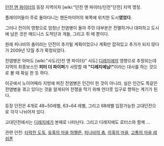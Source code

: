 [[던전 앤 파이터]]의 등장 지역이자 [wiki:"던전 앤 파이터/던전"던전] 지역 명칭.

플레이어들이 주로 돌아다니는 헨돈마이어의 북쪽에 위치한 도시'''였었다'''.

그러나 전이의 영향으로 엄청난 전염병이 돌아 주민 대부분은 전멸하거나 대피하고 도시에 남은 것은 매드니스 도적단과 개들, 그리고 쥐 떼 뿐이다.

원래 피나비의 춤이라는 던전이 추가될 계획이었으나 계획만 잡혀있고 추가가 되지 않다가 2009년 12월 추가 확정되었다.

전염병은 아마도 [wiki:"사도(던전 앤 파이터)" 사도] [[디레지에]]의 영향으로 추정되는데 지역의 최종보스인 '''피터 더 파이퍼'''가 사망할 때 '''"디레지에님!"'''이라는 대사를 하는 것으로 볼 때 확실 한 듯 하다.

이곳에서 노이어페라 지방에 퍼진 전염병은 인간이 한 것이 아니라, 실은 인간도 똑같은 전염병을 겪고 있다는 것을 알게되어 전쟁을 막기 위해 언더풋 입구로 향하는 계기가 된다.

등장 던전은 4개로 48~50레벨, 63~64 레벨, 그리고 68레벨 입장가능한 고대던전으로 각각 나뉘어져 있다.

고대던전에서는 [[디레지에]]가 본체로 나타난다. 그리고 디레지에도 로터스와 함께 ...

관련 던전: [[타락한 도둑]], [[유혹의 마을 하멜른]], [[피나비의 춤]], [[의혹의 마을]], [[고통의 마을 레쉬폰]]
